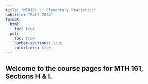 ```yaml
---
title: "MTH161 :: Elementary Statistics"
subtitle: "Fall 2024"
format:
  html: 
    toc: true
  pdf:
    toc: true
    number-sections: true
    colorlinks: true
---
```


## Welcome to the course pages for MTH 161, Sections H & I.
